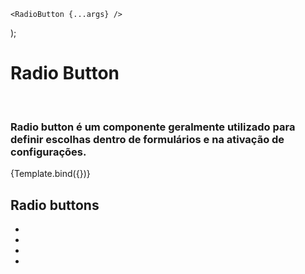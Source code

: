 <!-- Radio.stories.mdx -->


<Meta title="RadioButton" component={RadioButton} />

    <RadioButton {...args} />
);

# Radio Button
<br/>

### Radio button é um componente geralmente utilizado para definir escolhas dentro de formulários e na ativação de configurações.

<Canvas>
  <Story
  name="radio"
  args={{
    label: "Radio button",
    checked: true,
    checkedColor: "blue",
    uncheckedColor: "",
  }}>
    {Template.bind({})}
  </Story>
</Canvas>


<ArgsTable/>

## Radio buttons 

<Story name='checked'>
    <div style={{display: 'flex', flexWrap: 'wrap'}}> 
       <ul style={{listStyleType: 'none'}}>
        <li><RadioButton style={{marginBottom: '2em'}} label='Radio button checked' checked={true} checkedColor='blue' uncheckedColor=''/></li>
        <li><RadioButton style={{marginBottom: '2em'}} label='Radio button unchecked' checked={true} checkedColor='' uncheckedColor=''/></li>
        <li><RadioButton style={{marginBottom: '2em'}} label='Radio button unchecked' checked={true} checkedColor='red' uncheckedColor=''/></li>
        <li><RadioButton style={{marginBottom: '2em'}} label='Radio button unchecked' checked={true} checkedColor='' uncheckedColor='green'/></li>
        </ul>
    </div>
</Story>

